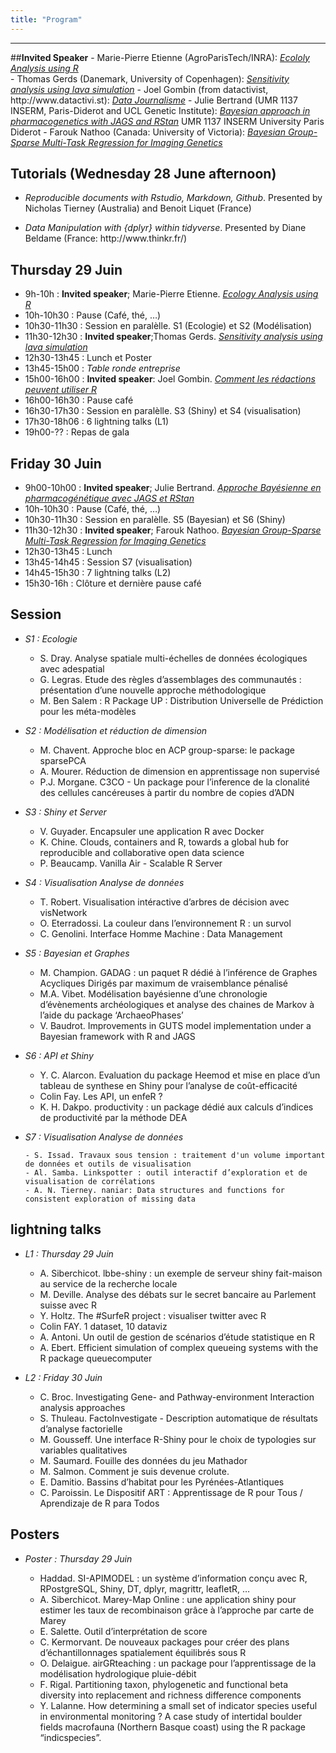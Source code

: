 ```yaml
---
title: "Program"
---
```


***

##**Invited Speaker** 
- Marie-Pierre Etienne (AgroParisTech/INRA): [*Ecololy Analysis using R*](https://angletr2017.com/Abstract_talk.html)  
- Thomas Gerds (Danemark, University of Copenhagen): [*Sensitivity analysis using lava simulation*](https://angletr2017.com/Abstract_talk.html)
- Joel Gombin (from datactivist, http://www.datactivi.st): [*Data Journalisme*](https://angletr2017.com/Abstract_talk.html)
- Julie Bertrand (UMR 1137 INSERM, Paris-Diderot and UCL Genetic Institute): [*Bayesian approach in pharmacogenetics with JAGS and RStan*](https://angletr2017.com/Abstract_talk.html) UMR 1137 INSERM University Paris Diderot
- Farouk Nathoo (Canada: University of Victoria): [*Bayesian Group-Sparse Multi-Task Regression for Imaging Genetics*](https://angletr2017.com/Abstract_talk.html)

## **Tutorials (Wednesday 28 June afternoon)**

- *Reproducible documents with Rstudio, Markdown, Github*. Presented by Nicholas Tierney (Australia) and Benoit Liquet (France)

- *Data Manipulation with {dplyr} within tidyverse*. Presented by  Diane Beldame (France: http://www.thinkr.fr/)

## **Thursday 29 Juin** 

- 9h-10h :  **Invited speaker**; Marie-Pierre Etienne. [*Ecology Analysis using R*](https://angletr2017.com/Abstract_talk.html)  
- 10h-10h30 : Pause (Café, thé, ...)
- 10h30-11h30 : Session en paralèlle. S1 (Ecologie) et S2 (Modélisation) 
- 11h30-12h30 : **Invited speaker**;Thomas Gerds. [*Sensitivity analysis using lava simulation*](https://angletr2017.com/Abstract_talk.html)
- 12h30-13h45 : Lunch et Poster
- 13h45-15h00 : _Table ronde entreprise_
- 15h00-16h00 : **Invited speaker**: Joel Gombin. [*Comment les rédactions peuvent utiliser R*](https://angletr2017.com/Abstract_talk.html)
- 16h00-16h30 : Pause café
- 16h30-17h30 : Session en paralèlle. S3 (Shiny) et S4 (visualisation) 
- 17h30-18h06 : 6 lightning talks (L1)
- 19h00-?? : Repas de gala

## **Friday 30 Juin**

- 9h00-10h00 : **Invited speaker**; Julie Bertrand. [*Approche Bayésienne en pharmacogénétique avec JAGS et RStan*](https://angletr2017.com/Abstract_talk.html)
- 10h-10h30 : Pause (Café, thé, ...)
- 10h30-11h30 : Session en paralèlle. S5 (Bayesian) et S6 (Shiny)
- 11h30-12h30 :  **Invited speaker**; Farouk Nathoo. [*Bayesian Group-Sparse Multi-Task Regression for Imaging Genetics*](https://angletr2017.com/Abstract_talk.html)
- 12h30-13h45 : Lunch 
- 13h45-14h45 : Session S7 (visualisation)
- 14h45-15h30 : 7 lightning talks (L2)
- 15h30-16h : Clôture et dernière pause café


## **Session**

- _S1 : Ecologie_

    - S. Dray. Analyse spatiale multi-échelles de données écologiques avec adespatial
    - G. Legras.  Etude des règles d’assemblages des communautés : présentation d’une nouvelle approche méthodologique
    - M. Ben Salem :  R Package UP : Distribution Universelle de Prédiction pour les méta-modèles

- _S2 : Modélisation et réduction de dimension_

    - M. Chavent. Approche bloc en ACP group-sparse: le package sparsePCA
    - A. Mourer. Réduction de dimension en apprentissage non supervisé 
    - P.J. Morgane. C3CO - Un package pour l’inference de la clonalité des cellules cancéreuses à partir du nombre de copies d’ADN

- _S3 : Shiny et Server_

    - V. Guyader. Encapsuler une application R avec Docker
    - K. Chine. Clouds, containers and R, towards a global hub for reproducible and collaborative open data science
    - P. Beaucamp. Vanilla Air - Scalable R Server 
    
- _S4 : Visualisation Analyse de données_ 

    - T. Robert.  Visualisation intéractive d'arbres de décision avec visNetwork
    - O. Eterradossi. La couleur dans l’environnement R : un survol
    - C. Genolini. Interface Homme Machine : Data Management
    
- _S5 : Bayesian et Graphes_

    - M. Champion. GADAG : un paquet R dédié à l'inférence de Graphes Acycliques Dirigés par maximum de vraisemblance pénalisé
    - M.A. Vibet. Modélisation bayésienne d'une chronologie d’évènements archéologiques et analyse des chaines de Markov à l'aide du package 'ArchaeoPhases'
    - V. Baudrot. Improvements in GUTS model implementation under a Bayesian framework with R and JAGS
    
 - _S6 : API et Shiny_

    - Y. C. Alarcon. Evaluation du package Heemod et mise en place d'un tableau de synthese en Shiny pour l'analyse de coût-efficacité
    - Colin Fay. Les API, un enfeR ?
    - K. H. Dakpo.  productivity : un package dédié aux calculs d’indices de productivité par la méthode DEA 

- _S7 : Visualisation Analyse de données_ 

      - S. Issad. Travaux sous tension : traitement d'un volume important de données et outils de visualisation
      - Al. Samba. Linkspotter : outil interactif d’exploration et de visualisation de corrélations 
      - A. N. Tierney. naniar: Data structures and functions for consistent exploration of missing data


## **lightning talks**

- _L1 : Thursday 29 Juin_

    - A. Siberchicot. lbbe-shiny : un exemple de serveur shiny fait-maison au service de la recherche locale
    - M. Deville. Analyse des débats sur le secret bancaire au Parlement suisse avec R
    - Y. Holtz. The #SurfeR project : visualiser twitter avec R 
    - Colin FAY. 1 dataset, 10 dataviz
    - A. Antoni. Un outil de gestion de scénarios d'étude statistique en R
    - A. Ebert. Efficient simulation of complex queueing systems with the R package queuecomputer

- _L2 : Friday 30 Juin_
    - C. Broc. Investigating Gene- and Pathway-environment Interaction analysis approaches
    - S. Thuleau. FactoInvestigate - Description automatique de résultats d'analyse factorielle
    - M. Gousseff. Une interface R-Shiny pour le choix de typologies sur variables qualitatives
    - M. Saumard. Fouille des données du jeu Mathador
    - M. Salmon. Comment je suis devenue crolute. 
    - E. Damitio. Bassins d’habitat pour les Pyrénées-Atlantiques 
    - C. Paroissin. Le Dispositif ART : Apprentissage de R pour Tous / Aprendizaje de R para Todos
    
## **Posters**    

- _Poster  : Thursday 29 Juin_

    - Haddad. SI-APIMODEL : un système d'information conçu avec R, RPostgreSQL, Shiny, DT, dplyr, magrittr, leafletR, ...
    - A. Siberchicot. Marey-Map Online : une application shiny pour estimer les taux de recombinaison grâce à l’approche par carte de Marey
    - E. Salette. Outil d’interprétation de score
    - C. Kermorvant. De nouveaux packages pour créer des plans d’échantillonnages spatialement équilibrés sous R
    - O. Delaigue. airGRteaching : un package pour l’apprentissage de la modélisation hydrologique pluie-débit
    - F. Rigal. Partitioning taxon, phylogenetic and functional beta diversity into replacement and richness difference components
    - Y. Lalanne. How determining a small set of indicator species useful in environmental monitoring ? A case study of intertidal boulder fields macrofauna (Northern Basque coast) using the R package "indicspecies". 
